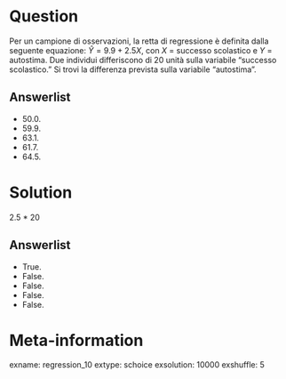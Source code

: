 Question
========
Per un campione di osservazioni, la retta di regressione è definita dalla seguente equazione: $\hat{Y} = 9.9 + 2.5X$, con $X$ = successo scolastico e $Y$ = autostima. Due individui differiscono di 20 unità sulla variabile "successo scolastico."  Si trovi la differenza prevista sulla variabile "autostima".

Answerlist
----------
* 50.0.
* 59.9.
* 63.1.
* 61.7.
* 64.5.

Solution
========

2.5 * 20 

Answerlist
----------
* True. 
* False. 
* False. 
* False. 
* False. 

Meta-information
================
exname: regression_10
extype: schoice
exsolution: 10000
exshuffle: 5
